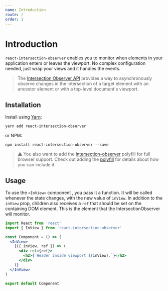 ```yaml
---
name: Introduction
route: /
order: 1
---
```


# Introduction

`react-intersection-observer` enables you to monitor when elements in your
application enters or leaves the viewport. No complex configuration needed, just
wrap your views and it handles the events.

> The
> [Intersection Observer API](https://developer.mozilla.org/en-US/docs/Web/API/Intersection_Observer_API)
> provides a way to asynchronously observe changes in the intersection of a
> target element with an ancestor element or with a top-level document's
> viewport.

## Installation

Install using [Yarn](https://yarnpkg.com):

```
yarn add react-intersection-observer
```

or NPM:

```
npm install react-intersection-observer --save
```

> ⚠️ You also want to add the
> [intersection-observer](https://www.npmjs.com/package/react-intersection-observer)
> polyfill for full browser support. Check out adding the [polyfill](/polyfill)
> for details about how you can include it.

## Usage

To use the `<InView>` component , you pass it a function. It will be called
whenever the state changes, with the new value of `inView`. In addition to the
`inView` prop, children also receives a `ref` that should be set on the
containing DOM element. This is the element that the IntersectionObserver will
monitor.

```jsx
import React from 'react'
import { InView } from 'react-intersection-observer'

const Component = () => (
  <InView>
    {({ inView, ref }) => (
      <div ref={ref}>
        <h2>{`Header inside viewport ${inView}.`}</h2>
      </div>
    )}
  </InView>
)

export default Component
```
